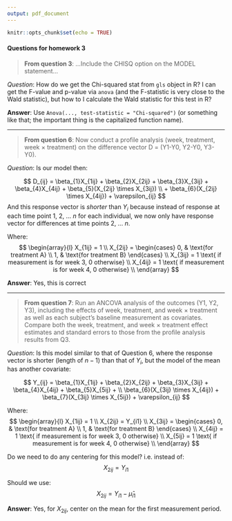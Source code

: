 ```yaml
---
output: pdf_document
---
```


```r
knitr::opts_chunk$set(echo = TRUE)
```

#### Questions for homework 3

> **From question 3**: ...Include the CHISQ option on the MODEL statement...

_Question_: How do we get the Chi-squared stat from `gls` object in R? I can get the F-value and p-value via `anova` (and the F-statistic is very close to the Wald statistic), but how to I calculate the Wald statistic for this test in R?

**Answer**: Use `Anova(..., test-statistic = "Chi-squared")` (or something like that; the important thing is the capitalized function name).

***

> **From question 6**: Now conduct a profile analysis (week, treatment, week $\times$ treatment) on the difference vector D = (Y1-Y0, Y2-Y0, Y3-Y0).

_Question_: Is our model then:

$$
D_{ij} = \beta_{1}X_{1ij} + \beta_{2}X_{2ij} + \beta_{3}X_{3ij} + \beta_{4}X_{4ij} + \beta_{5}(X_{2ij} \times X_{3ij}) \\
+ \beta_{6}(X_{2ij} \times X_{4ij}) + \varepsilon_{ij}
$$
And this response vector is _shorter_ than $Y_{i}$ because instead of response at each time point 1, 2, ... _n_ for each individual, we now only have response vector for differences at time points 2, ... _n_.

Where:
$$
\begin{array}{l}
  X_{1ij} = 1 \\
    X_{2ij} = 
    \begin{cases}
      0, & \text{for treatment A} \\
      1, & \text{for treatment B}
    \end{cases} \\
  X_{3ij} = 1 \text{ if measurement is for week 3, 0 otherwise} \\
  X_{4ij} = 1 \text{ if measurement is for week 4, 0 otherwise} \\
\end{array}
$$

**Answer**: Yes, this is correct

***

> **From question 7**: Run an ANCOVA analysis of the outcomes (Y1, Y2, Y3), including the effects of week, treatment, and week $\times$ treatment as well as each subject’s baseline measurement as covariates. Compare both the week, treatment, and week $\times$ treatment effect estimates and standard errors to those from the profile analysis results from Q3.

_Question_: Is this model similar to that of Question 6, where the response vector is shorter (length of $n-1$) than that of $Y_{i}$, but the model of the mean has another covariate:

$$
Y_{ij} = \beta_{1}X_{1ij} + \beta_{2}X_{2ij} + \beta_{3}X_{3ij} + \beta_{4}X_{4ij} + \beta_{5}X_{5ij} + \\
\beta_{6}(X_{3ij} \times X_{4ij}) + \beta_{7}(X_{3ij} \times X_{5ij}) + \varepsilon_{ij}
$$

Where:
$$
\begin{array}{l}
  X_{1ij} = 1 \\
  X_{2ij} = Y_{i1} \\
  X_{3ij} = 
    \begin{cases}
      0, & \text{for treatment A} \\
      1, & \text{for treatment B}
    \end{cases} \\
  X_{4ij} = 1 \text{ if measurement is for week 3, 0 otherwise} \\
  X_{5ij} = 1 \text{ if measurement is for week 4, 0 otherwise} \\
\end{array}
$$

Do we need to do any centering for this model? i.e. instead of: 
$$
X_{2ij} = Y_{i1}
$$

Should we use:
$$
X_{2ij} = Y_{i1} - \hat{\mu}_{i1}
$$

**Answer**: Yes, for $X_{2ij}$, center on the mean for the first measurement period.
